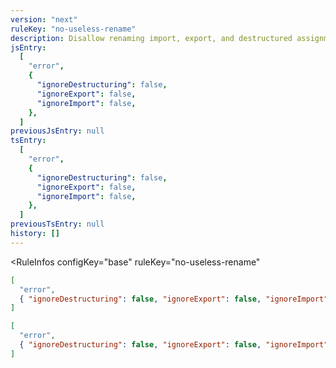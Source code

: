 ```yaml
---
version: "next"
ruleKey: "no-useless-rename"
description: Disallow renaming import, export, and destructured assignments to the same name
jsEntry:
  [
    "error",
    {
      "ignoreDestructuring": false,
      "ignoreExport": false,
      "ignoreImport": false,
    },
  ]
previousJsEntry: null
tsEntry:
  [
    "error",
    {
      "ignoreDestructuring": false,
      "ignoreExport": false,
      "ignoreImport": false,
    },
  ]
previousTsEntry: null
history: []
---
```


<RuleInfos 
  configKey="base" 
  ruleKey="no-useless-rename" 
>

```json
[
  "error",
  { "ignoreDestructuring": false, "ignoreExport": false, "ignoreImport": false }
]
```

```json
[
  "error",
  { "ignoreDestructuring": false, "ignoreExport": false, "ignoreImport": false }
]
```

</RuleInfos>
